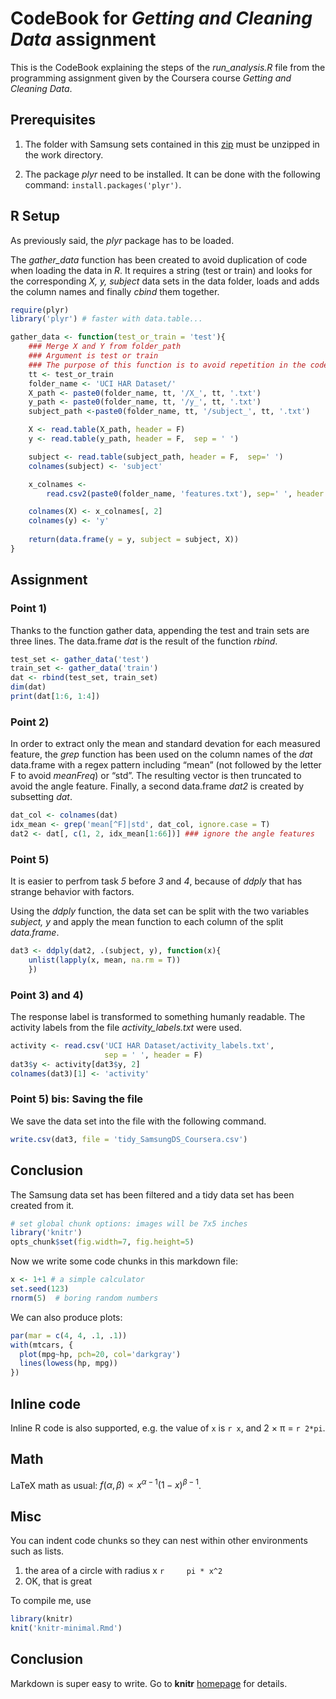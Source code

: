 # CodeBook for _Getting and Cleaning Data_ assignment

This is the CodeBook explaining the steps of the _run\_analysis.R_ file from the programming assignment given by the Coursera course _Getting and Cleaning Data_.

## Prerequisites

1. The folder with Samsung sets  contained in this [zip](https://d396qusza40orc.cloudfront.net/getdata%2Fprojectfiles%2FUCI%20HAR%20Dataset.zip)
must be unzipped in the work directory.

2. The package *plyr* need to be installed. It can be done with the following command: `install.packages('plyr')`.

## R Setup

As previously said, the *plyr* package has to be loaded.

The *gather\_data* function has been created to avoid duplication of code when loading the data in *R*. It requires a string (test or train) and looks for the corresponding *X, y, subject* data sets in the data folder, loads and adds the column names and finally *cbind* them together.

```r
require(plyr)
library('plyr') # faster with data.table...

gather_data <- function(test_or_train = 'test'){
    ### Merge X and Y from folder_path
    ### Argument is test or train
    ### The purpose of this function is to avoid repetition in the code
    tt <- test_or_train
    folder_name <- 'UCI HAR Dataset/'
    X_path <- paste0(folder_name, tt, '/X_', tt, '.txt')
    y_path <- paste0(folder_name, tt, '/y_', tt, '.txt')
    subject_path <-paste0(folder_name, tt, '/subject_', tt, '.txt')

    X <- read.table(X_path, header = F)
    y <- read.table(y_path, header = F,  sep = ' ')

    subject <- read.table(subject_path, header = F,  sep=' ')
    colnames(subject) <- 'subject'

    x_colnames <-
        read.csv2(paste0(folder_name, 'features.txt'), sep=' ', header = F)

    colnames(X) <- x_colnames[, 2]
    colnames(y) <- 'y'
    
    return(data.frame(y = y, subject = subject, X))
}
```

## Assignment

### Point 1)
Thanks to the function gather data, appending the test and train sets are three lines. The data.frame _dat_ is the result of the function _rbind_.

```r
test_set <- gather_data('test')
train_set <- gather_data('train')
dat <- rbind(test_set, train_set)
dim(dat)
print(dat[1:6, 1:4])
```

### Point 2)
In order to extract only the mean and standard devation for each measured feature, the *grep* function has been used on the column names of the *dat* data.frame with a regex pattern including "mean" (not followed by the letter F to avoid _meanFreq_) or "std". The resulting vector is then truncated to avoid the angle feature. Finally, a second data.frame _dat2_ is created by subsetting _dat_.

```r
dat_col <- colnames(dat)
idx_mean <- grep('mean[^F]|std', dat_col, ignore.case = T)
dat2 <- dat[, c(1, 2, idx_mean[1:66])] ### ignore the angle features
```

### Point 5) 
It is easier to perfrom task _5_ before *3* and *4*, because of *ddply* that has strange behavior with factors.

Using the *ddply* function, the data set can be split with the two variables *subject, y* and apply the mean function to each column of the split _data.frame_.

```r
dat3 <- ddply(dat2, .(subject, y), function(x){
    unlist(lapply(x, mean, na.rm = T))
    })
```

### Point 3) and 4)
The response label is transformed to something humanly readable. The activity labels from the file _activity\_labels.txt_ were used.

```r
activity <- read.csv('UCI HAR Dataset/activity_labels.txt',
                     sep = ' ', header = F)
dat3$y <- activity[dat3$y, 2]
colnames(dat3)[1] <- 'activity'
```

### Point 5) bis: Saving the file
We save the data set into the file with the following command.
```r
write.csv(dat3, file = 'tidy_SamsungDS_Coursera.csv')
```

## Conclusion
The Samsung data set has been filtered and a tidy data set has been created from it.

```r
# set global chunk options: images will be 7x5 inches
library('knitr')
opts_chunk$set(fig.width=7, fig.height=5)
```

Now we write some code chunks in this markdown file:

```r
x <- 1+1 # a simple calculator
set.seed(123)
rnorm(5)  # boring random numbers
```

We can also produce plots:

```r
par(mar = c(4, 4, .1, .1))
with(mtcars, {
  plot(mpg~hp, pch=20, col='darkgray')
  lines(lowess(hp, mpg))
})
```

## Inline code

Inline R code is also supported, e.g. the value of `x` is `r x`, and 2 &times; &pi;
= `r 2*pi`.

## Math

LaTeX math as usual: $f(\alpha, \beta) \propto x^{\alpha-1}(1-x)^{\beta-1}$.

## Misc

You can indent code chunks so they can nest within other environments such as lists.

1. the area of a circle with radius x
    ```r
    pi * x^2
    ```
2. OK, that is great

To compile me, use

```r
library(knitr)
knit('knitr-minimal.Rmd')
```

## Conclusion

Markdown is super easy to write. Go to **knitr** [homepage](http://yihui.name/knitr) for details.
